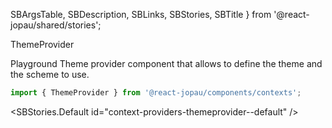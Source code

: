   SBArgsTable,
  SBDescription,
  SBLinks,
  SBStories,
  SBTitle
} from '@react-jopau/shared/stories';

<SBTitle>ThemeProvider</SBTitle>

<SBLinks>
  <SBLinks.Item href="context-providers-themeprovider--default">Playground</SBLinks.Item>
</SBLinks>

<SBDescription>
  Theme provider component that allows to define the theme and the scheme to use.
</SBDescription>

```jsx dark
import { ThemeProvider } from '@react-jopau/components/contexts';
```

<SBStories.Default id="context-providers-themeprovider--default" />

<SBArgsTable component={ThemeProvider} />

<SBStories>
  <SBStories.Item label="Dark Mode" id="context-providers-themeprovider--dark-mode" />
</SBStories>
